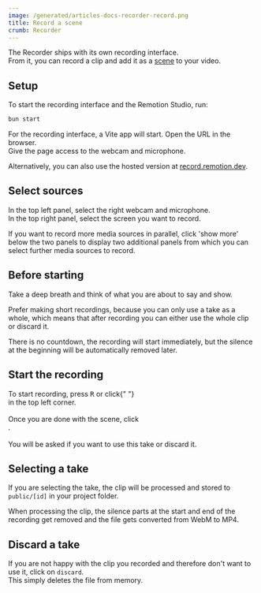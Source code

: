 ```yaml
---
image: /generated/articles-docs-recorder-record.png
title: Record a scene
crumb: Recorder
---
```



The Recorder ships with its own recording interface.  
From it, you can record a clip and add it as a [scene](/docs/recorder/editing/scenes#video-scene) to your video.

## Setup

To start the recording interface and the Remotion Studio, run:

```bash
bun start
```

For the recording interface, a Vite app will start. Open the URL in the browser.  
Give the page access to the webcam and microphone.

Alternatively, you can also use the hosted version at [record.remotion.dev](https://record.remotion.dev).

## Select sources

In the top left panel, select the right webcam and microphone.  
In the top right panel, select the screen you want to record.

If you want to record more media sources in parallel, click 'show more' below the two panels to display two additional panels from which you can select further media
sources to record.

## Before starting

Take a deep breath and think of what you are about to say and show.

Prefer making short recordings, because you can only use a take as a whole, which means that after recording you
can either use the whole clip or discard it.

There is no countdown, the recording will start immediately, but the silence at the beginning will be automatically removed later.

## Start the recording

<div
  style={{
    display: "flex",
    flexDirection: "row",
    alignItems: "center",
    flexWrap: "wrap",
  }}
>
  <div>
    To start recording, press <kbd>R</kbd> or click{" "}
  </div>
  <RecordingButton type="start" />
  <div>in the top left corner.</div>
</div>
<br />
<div
  style={{
    display: "flex",
    flexDirection: "row",
    alignItems: "center",
    flexWrap: "wrap",
  }}
>
  <div>Once you are done with the scene, click</div>
  <RecordingButton type="stop" />
  <div>.</div>
</div>
<br />
<div>
  <div>You will be asked if you want to use this take or discard it.</div>
</div>

## Selecting a take

If you are selecting the take, the clip will be processed and stored to `public/[id]` in your project folder.

When processing the clip, the silence parts at the start and end of the recording get removed and the file gets converted from WebM to MP4.

## Discard a take

If you are not happy with the clip you recorded and therefore don't want to use it, click on `discard`.  
This simply deletes the file from memory.
